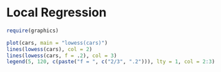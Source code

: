# Local Regression

```r
require(graphics)

plot(cars, main = "lowess(cars)")
lines(lowess(cars), col = 2)
lines(lowess(cars, f = .2), col = 3)
legend(5, 120, c(paste("f = ", c("2/3", ".2"))), lty = 1, col = 2:3)
```